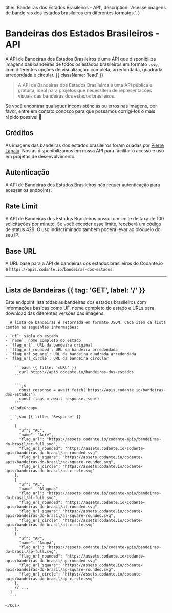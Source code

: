   title: 'Bandeiras dos Estados Brasileiros - API',
  description:
    'Acesse imagens de bandeiras dos estados brasileiros em diferentes formatos.',
}

# Bandeiras dos Estados Brasileiros - API

A API de Bandeiras dos Estados Brasileiros é uma API que disponibiliza imagens das bandeiras de todos os estados brasileiros em formato `.svg`, com diferentes opções de visualização: completa, arredondada, quadrada arredondada e circular. {{ className: 'lead' }}

> A API de Bandeiras dos Estados Brasileiros é uma API pública e gratuita, ideal para projetos que necessitem de representações visuais das bandeiras dos estados brasileiros.

Se você encontrar quaisquer inconsistências ou erros nas imagens, por favor, entre em contato conosco para que possamos corrigi-los o mais rápido possível 🚀

## Créditos

As imagens das bandeiras dos estados brasileiros foram criadas por [Pierre Lapalu](https://github.com/pierrelapalu/icones-bandeiras-br-uf). Nós as disponibilizamos em nossa API para facilitar o acesso e uso em projetos de desenvolvimento.

## Autenticação

A API de Bandeiras dos Estados Brasileiros não requer autenticação para acessar os endpoints.

## Rate Limit

A API de Bandeiras dos Estados Brasileiros possui um limite de taxa de 100 solicitações por minuto. Se você exceder esse limite, receberá um código de status 429. O uso indiscriminado também poderá levar ao bloqueio do seu IP.

## Base URL

A URL base para a API de bandeiras dos estados brasileiros do Codante.io é `https://apis.codante.io/bandeiras-dos-estados`.

---

## Lista de Bandeiras {{ tag: 'GET', label: '/' }}

Este endpoint lista todas as bandeiras dos estados brasileiros com informações básicas como UF, nome completo do estado e URLs para download das diferentes versões das imagens.

<Row>
  <Col>
  
      A lista de bandeiras é retornada em formato JSON. Cada item da lista contém as seguintes informações:

    - `uf`: sigla do estado
    - `name`: nome completo do estado
    - `flag_url`: URL da bandeira original
    - `flag_url_rounded`: URL da bandeira arredondada
    - `flag_url_square`: URL da bandeira quadrada arredondada
    - `flag_url_circle`: URL da bandeira circular

  </Col>
  <Col sticky>
    <CodeGroup title="Request" tag="GET" label="/">

        ```bash {{ title: 'cURL' }}
          curl https://apis.codante.io/bandeiras-dos-estados
        ```

        ```js
          const response = await fetch('https://apis.codante.io/bandeiras-dos-estados')
          const flags = await response.json()
        ```
      </CodeGroup>

      ```json {{ title: 'Response' }}
      [
        {
          "uf": "AC",
          "name": "Acre",
          "flag_url": "https://assets.codante.io/codante-apis/bandeiras-do-brasil/ac-full.svg",
          "flag_url_rounded": "https://assets.codante.io/codante-apis/bandeiras-do-brasil/ac-rounded.svg",
          "flag_url_square": "https://assets.codante.io/codante-apis/bandeiras-do-brasil/ac-square-rounded.svg",
          "flag_url_circle": "https://assets.codante.io/codante-apis/bandeiras-do-brasil/ac-circle.svg"
        },
        {
          "uf": "AL",
          "name": "Alagoas",
          "flag_url": "https://assets.codante.io/codante-apis/bandeiras-do-brasil/al-full.svg",
          "flag_url_rounded": "https://assets.codante.io/codante-apis/bandeiras-do-brasil/al-rounded.svg",
          "flag_url_square": "https://assets.codante.io/codante-apis/bandeiras-do-brasil/al-square-rounded.svg",
          "flag_url_circle": "https://assets.codante.io/codante-apis/bandeiras-do-brasil/al-circle.svg"
        },
        {
          "uf": "AP",
          "name": "Amapá",
          "flag_url": "https://assets.codante.io/codante-apis/bandeiras-do-brasil/ap-full.svg",
          "flag_url_rounded": "https://assets.codante.io/codante-apis/bandeiras-do-brasil/ap-rounded.svg",
          "flag_url_square": "https://assets.codante.io/codante-apis/bandeiras-do-brasil/ap-square-rounded.svg",
          "flag_url_circle": "https://assets.codante.io/codante-apis/bandeiras-do-brasil/ap-circle.svg"
        },
        // ...
      ]
      ```

    </Col>
</Row>
